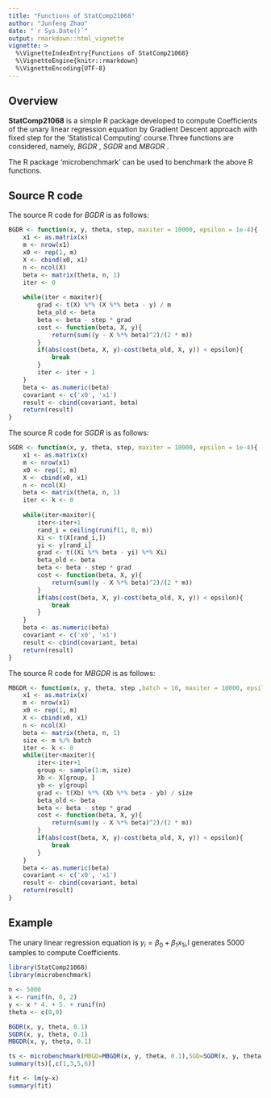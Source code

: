```yaml
---
title: "Functions of StatComp21068"
author: "Junfeng Zhao"
date: "`r Sys.Date()`"
output: rmarkdown::html_vignette
vignette: >
  %\VignetteIndexEntry{Functions of StatComp21068}
  %\VignetteEngine{knitr::rmarkdown}
  %\VignetteEncoding{UTF-8}
---
```




## Overview

__StatComp21068__ is a simple R package developed to compute Coefficients of the unary linear regression equation by Gradient Descent approach with fixed step for the 'Statistical Computing' course.Three functions are considered, namely, _BGDR_ , _SGDR_ and _MBGDR_ .

The R package 'microbenchmark' can be used to benchmark the above R functions.


## Source R code

The source R code for _BGDR_ is as follows:


```r
BGDR <- function(x, y, theta, step, maxiter = 10000, epsilon = 1e-4){
    x1 <- as.matrix(x)
    m <- nrow(x1)
    x0 <- rep(1, m)
    X <- cbind(x0, x1)
    n <- ncol(X)
    beta <- matrix(theta, n, 1)
    iter <- 0
    
    while(iter < maxiter){
        grad <- t(X) %*% (X %*% beta - y) / m  
        beta_old <- beta
        beta <- beta - step * grad
        cost <- function(beta, X, y){
            return(sum((y - X %*% beta)^2)/(2 * m))
        }
        if(abs(cost(beta, X, y)-cost(beta_old, X, y)) < epsilon){
            break
        }
        iter <- iter + 1
    }
    beta <- as.numeric(beta)
    covariant <- c('x0', 'x1')
    result <- cbind(covariant, beta)
    return(result)
}
```


The source R code for _SGDR_ is as follows:


```r
SGDR <- function(x, y, theta, step, maxiter = 10000, epsilon = 1e-4){
    x1 <- as.matrix(x)
    m <- nrow(x1)
    x0 <- rep(1, m)
    X <- cbind(x0, x1)
    n <- ncol(X)
    beta <- matrix(theta, n, 1)
    iter <- k <- 0
    
    while(iter<maxiter){
        iter<-iter+1
        rand_i = ceiling(runif(1, 0, m))
        Xi <- t(X[rand_i,])
        yi <- y[rand_i]
        grad <- t((Xi %*% beta - yi) %*% Xi)
        beta_old <- beta
        beta <- beta - step * grad
        cost <- function(beta, X, y){
            return(sum((y - X %*% beta)^2)/(2 * m))
        }
        if(abs(cost(beta, X, y)-cost(beta_old, X, y)) < epsilon){
            break
        }
    }
    beta <- as.numeric(beta)
    covariant <- c('x0', 'x1')
    result <- cbind(covariant, beta)
    return(result)
}
```


The source R code for _MBGDR_ is as follows:


```r
MBGDR <- function(x, y, theta, step ,batch = 10, maxiter = 10000, epsilon = 1e-4){
    x1 <- as.matrix(x)
    m <- nrow(x1)
    x0 <- rep(1, m)
    X <- cbind(x0, x1)
    n <- ncol(X)
    beta <- matrix(theta, n, 1)
    size <- m %/% batch
    iter <- k <- 0
    while(iter<maxiter){
        iter<-iter+1
        group <- sample(1:m, size)
        Xb <- X[group, ]
        yb <- y[group]
        grad <- t(Xb) %*% (Xb %*% beta - yb) / size 
        beta_old <- beta
        beta <- beta - step * grad
        cost <- function(beta, X, y){
            return(sum((y - X %*% beta)^2)/(2 * m))
        }
        if(abs(cost(beta, X, y)-cost(beta_old, X, y)) < epsilon){
            break
        }
    }
    beta <- as.numeric(beta)
    covariant <- c('x0', 'x1')
    result <- cbind(covariant, beta)
    return(result)
}
```




## Example


The unary linear regression equation is $y_i=\beta_0+\beta_1x_{1i}$,I generates 5000 samples to compute Coefficients.


```r
library(StatComp21068)
library(microbenchmark)

n <- 5000
x <- runif(n, 0, 2)
y <- x * 4. + 5. + runif(n)
theta <- c(0,0)

BGDR(x, y, theta, 0.1)
SGDR(x, y, theta, 0.1)
MBGDR(x, y, theta, 0.1)

ts <- microbenchmark(MBGD=MBGDR(x, y, theta, 0.1),SGD=SGDR(x, y, theta, 0.1),BGD=BGDR(x, y, theta, 0.1))
summary(ts)[,c(1,3,5,6)]
```



```r
fit <- lm(y~x)
summary(fit)
```











